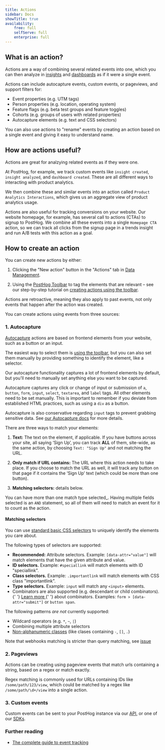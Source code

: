 ```yaml
---
title: Actions
sidebar: Docs
showTitle: true
availability:
    free: full
    selfServe: full
    enterprise: full
---
```


## What is an action?

Actions are a way of combining several related events into one, which you can then analyze in [insights](/docs/product-analytics/insights) and [dashboards](/docs/product-analytics/dashboards) as if it were a single event.

Actions can include autocapture events, custom events, or pageviews, and support filters for:

- Event properties (e.g. UTM tags)
- Person properties (e.g. location, operating system)
- Feature flags (e.g. beta test groups and feature toggles)
- Cohorts (e.g. groups of users with related properties)
- Autocapture elements (e.g. text and CSS selectors)

You can also use actions to "rename" events by creating an action based on a single event and giving it easy to understand name.

## How are actions useful?

Actions are great for analzying related events as if they were one.

At PostHog, for example, we track custom events like `insight created`, `insight analyzed`, and `dashboard created`. These are all different ways to interacting with product analytics.

We then combine these and similar events into an action called `Product Analytics Interactions`, which gives us an aggregate view of product analytics usage.

Actions are also useful for tracking conversions on your website. Our website homepage, for example, has several call to actions (CTAs) to signup to PostHog. We combine all these events into a single `Homepage CTA` action, so we can track all clicks from the signup page in a trends insight and run A/B tests with this action as a goal.

## How to create an action

You can create new actions by either: 

1. Clicking the "New action" button in the "Actions" tab in [Data Management](https://us.posthog.com/data-management/actions).

2. Using the [PostHog Toolbar](/docs/toolbar) to tag the elements that are relevant – see our step-by-step tutorial on [creating actions using the toolbar](/tutorials/how-to-capture-events-the-easy-way).

Actions are retroactive, meaning they also apply to past events, not only events that happen after the action was created.

You can create actions using events from three sources:

### 1. Autocapture

[Autocapture](/docs/product-analytics/autocapture) actions are based on frontend elements from your website, such as a button or an input. 

The easiest way to select them is [using the toolbar](/tutorials/how-to-capture-events-the-easy-way), but you can also set them manually by providing something to identify the element, like a selector.

Our autocapture functionality captures a lot of frontend elements by default, but you'll need to manually set anything else you want to be captured. 
 
Autocapture captures any click or change of input or submission of `a`, `button`, `form`, `input`, `select`, `textarea`, and `label` tags. All other elements need to be set manually. This is important to remember if you deviate from established HTML practices, such as using a `div` as a button.

Autocapture is also conservative regarding `input` tags to prevent grabbing sensitive data. See [our Autocapture docs](/docs/product-analytics/autocapture) for more details.

There are three ways to match your elements:

1. **Text:** The text on the element, if applicable. If you have buttons across your site, all saying ‘Sign Up’, you can track **ALL** of them, site-wide, as the same action, by choosing `Text: "Sign Up"` and not matching the URL.

2. **Only match if URL contains:** The URL where this action needs to take place. If you choose to match the URL as well, it will track any button on that page if it contains the ‘Sign Up’ text (which could be more than one button).

3. **Matching selectors:** details below.

You can have more than one match type selected_. Having multiple fields selected is an `AND` statement, so all of them will need to match an event for it to count as the action.

#### Matching selectors

You can use <a href="https://developer.mozilla.org/en-US/docs/Web/CSS/CSS_Selectors" target="_blank" rel="noopener">standard basic CSS selectors</a> to uniquely identify the elements you care about.

The following types of selectors are supported:

<ul>
    <li>
        <strong>Recommended:</strong> Attribute selectors. Example:
        <code>[data-attr="value"]</code> will match elements that have the given attribute and value.
    </li>
    <li>
        <strong>ID selectors.</strong> Example: <code>#speciallink</code> will match
        elements with ID "speciallink".
    </li>
    <li>
        <strong>Class selectors.</strong> Example: <code>.importantlink</code> will match
        elements with CSS class "importantlink".
    </li>
    <li>
        <strong>Type selectors.</strong> Example: <code>input</code> will match any
        <code>&lt;input&gt;</code> elements.
    </li>
    <li>
        Combinators are also supported (e.g. descendant or child combinators).
        {' '}
        <a
            href="https://developer.mozilla.org/en-US/docs/Web/CSS/CSS_Selectors#combinators"
            target="_blank"
            rel="noopener"
        >
            Learn more
        </a>{' '}
        about combinators. Examples: <code>form > [data-attr="submit"]</code> or <code>button span</code>.
    </li>
</ul>

The following patterns _are not_ currently supported:

- Wildcard operators (e.g. <code>*</code>, <code>~</code>, <code>|</code>)
- Combining multiple attribute selectors
- [Non-alphanumeric classes](https://github.com/PostHog/posthog/issues/15480) (like clases containing `-`, `[]`, `.`)

Note that webhooks matching is stricter than query matching, see [issue](https://github.com/PostHog/posthog/issues/20492)

### 2. Pageviews

Actions can be creating using pageview events that match urls containing a string, based on a regex or match exactly.

Regex matching is commonly used for URLs containing IDs like `/some/path/123/view`, which could be matched by a regex like `/some/path/\d+/view` into a single action.

### 3. Custom events

Custom events can be sent to your PostHog instance via our [API](/docs/api), or one of our [SDKs](/docs/getting-started/install).

### Further reading

- [The complete guide to event tracking](/tutorials/event-tracking-guide)
